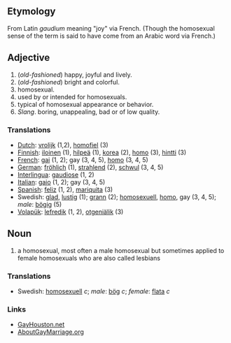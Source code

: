 == Etymology ==
From Latin ''gaudium'' meaning "joy" via French.  (Though the homosexual sense of the term is said to have come from an Arabic word via French.)

== Adjective ==
#(''old-fashioned'') happy, joyful and lively.
#(''old-fashioned'') bright and colorful.
#homosexual.
#used by or intended for homosexuals.
#typical of homosexual appearance or behavior. 
#''Slang''. boring, unappealing, bad or of low quality.

=== Translations ===
*[[Dutch]]: [[vrolijk]] (1,2), [[homofiel]] (3)
*[[Finnish]]: [[iloinen]] (1), [[hilpeä]] (1), [[korea]] (2), [[homo]] (3), [[hintti]] (3)
*[[French]]: [[gai]] (1, 2); gay (3, 4, 5), [[homo]] (3, 4, 5)
*[[German]]: [[fröhlich]] (1), [[strahlend]] (2), [[schwul]] (3, 4, 5)
*[[Interlingua]]: [[gaudiose]] (1, 2)
*[[Italian]]: [[gaio]] (1, 2); gay (3, 4, 5)
*[[Spanish]]: [[feliz]] (1, 2), [[mariquita]] (3)
*Swedish: [[glad]], [[lustig]] (1); [[grann]] (2); [[homosexuell]], [[homo]], gay (3, 4, 5); ''male'': [[bögig]] (5)
*[[Volapük]]: [[lefredik]] (1, 2), [[otgeniälik]] (3)

== Noun ==
#a homosexual, most often a male homosexual but sometimes applied to female homosexuals who are also called lesbians

=== Translations ===
*Swedish: [[homosexuell]] ''c''; ''male'': [[bög]] ''c''; ''female'': [[flata]] ''c''



=== Links ===

* [http://www.GayHouston.net GayHouston.net]
* [http://www.AboutGayMarriage.org AboutGayMarriage.org]